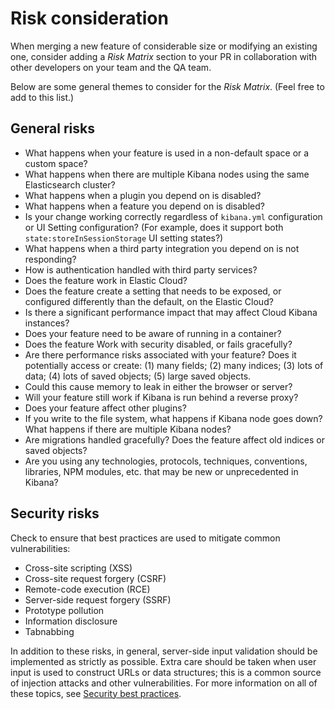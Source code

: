 # Risk consideration

When merging a new feature of considerable size or modifying an existing one,
consider adding a *Risk Matrix* section to your PR in collaboration with other
developers on your team and the QA team.

Below are some general themes to consider for the *Risk Matrix*. (Feel free to
add to this list.)


## General risks

- What happens when your feature is used in a non-default space or a custom
  space?
- What happens when there are multiple Kibana nodes using the same Elasticsearch
  cluster?
- What happens when a plugin you depend on is disabled?
- What happens when a feature you depend on is disabled?
- Is your change working correctly regardless of `kibana.yml` configuration or
  UI Setting configuration? (For example, does it support both
  `state:storeInSessionStorage` UI setting states?)
- What happens when a third party integration you depend on is not responding?
- How is authentication handled with third party services?
- Does the feature work in Elastic Cloud?
- Does the feature create a setting that needs to be exposed, or configured
  differently than the default, on the Elastic Cloud?
- Is there a significant performance impact that may affect Cloud Kibana
  instances?
- Does your feature need to be aware of running in a container?
- Does the feature Work with security disabled, or fails gracefully?
- Are there performance risks associated with your feature? Does it potentially
  access or create: (1) many fields; (2) many indices; (3) lots of data;
  (4) lots of saved objects; (5) large saved objects.
- Could this cause memory to leak in either the browser or server?
- Will your feature still work if Kibana is run behind a reverse proxy?
- Does your feature affect other plugins?
- If you write to the file system, what happens if Kibana node goes down? What
  happens if there are multiple Kibana nodes?
- Are migrations handled gracefully? Does the feature affect old indices or
  saved objects?
- Are you using any technologies, protocols, techniques, conventions, libraries,
  NPM modules, etc. that may be new or unprecedented in Kibana?


## Security risks

Check to ensure that best practices are used to mitigate common vulnerabilities:

- Cross-site scripting (XSS)
- Cross-site request forgery (CSRF)
- Remote-code execution (RCE)
- Server-side request forgery (SSRF)
- Prototype pollution
- Information disclosure
- Tabnabbing

In addition to these risks, in general, server-side input validation should be
implemented as strictly as possible. Extra care should be taken when user input
is used to construct URLs or data structures; this is a common source of
injection attacks and other vulnerabilities. For more information on all of
these topics, see [Security best practices][security-best-practices].

[security-best-practices]: (https://www.elastic.co/guide/en/kibana/master/security-best-practices.html#security-best-practices).
